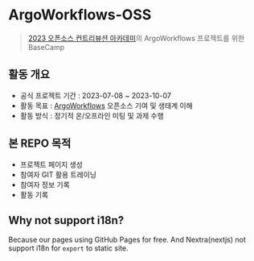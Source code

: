 # ArgoWorkflows-OSS

> [2023 오픈소스 컨트리뷰션 아카데미](https://www.oss.kr/ossca_23_projects/show/f0db6627-fba2-40e3-ac42-9e9acd00340f)의 ArgoWorkflows 프로젝트를 위한 BaseCamp

## 활동 개요
- 공식 프로젝트 기간 : 2023-07-08 ~ 2023-10-07
- 활동 목표 : [ArgoWorkflows](https://github.com/argoproj/argo-workflows) 오픈소스 기여 및 생태계 이해
- 활동 방식 : 정기적 온/오프라인 미팅 및 과제 수행

## 본 REPO 목적
- 프로젝트 페이지 생성
- 참여자 GIT 활용 트레이닝
- 참여자 정보 기록
- 활동 기록

## Why not support i18n?
Because our pages using GitHub Pages for free.
And Nextra(nextjs) not support i18n for `export` to static site.

